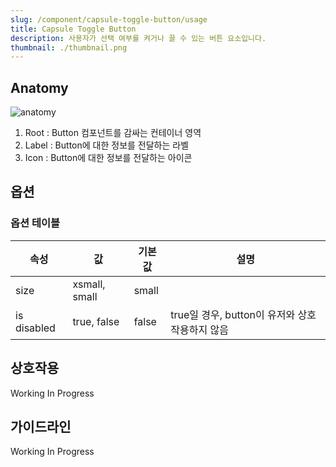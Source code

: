 ```yaml
---
slug: /component/capsule-toggle-button/usage
title: Capsule Toggle Button
description: 사용자가 선택 여부를 켜거나 끌 수 있는 버튼 요소입니다.
thumbnail: ./thumbnail.png
---
```


## Anatomy

![anatomy](./anatomy.png)

1. Root : Button 컴포넌트를 감싸는 컨테이너 영역
2. Label : Button에 대한 정보를 전달하는 라벨
3. Icon : Button에 대한 정보를 전달하는 아이콘

## 옵션

### 옵션 테이블

| 속성        | 값            | 기본값 | 설명                                           |
| ----------- | ------------- | ------ | ---------------------------------------------- |
| size        | xsmall, small | small  |                                                |
| is disabled | true, false   | false  | true일 경우, button이 유저와 상호작용하지 않음 |

## 상호작용

Working In Progress

## 가이드라인

Working In Progress
